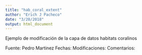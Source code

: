 ```yaml
---
title: "hab_coral_extent"
author: "Erich J Pacheco"
date: "3/20/2018"
output: html_document
---
```

Ejemplo de modificación de la capa de datos habitats coralinos

Fuente: Pedro Martinez
Fechas:
Modificaciones:
Comentarios:
